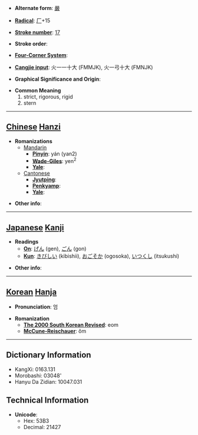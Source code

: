 * '''Alternate form''': [[嚴]]

* '''[[Wiktionary:Chinese radical index| Radical]]''': [[Wiktionary:Chinese radical index 厂|厂]]+15

* '''[[Wiktionary:Chinese total strokes index|Stroke number]]''': [[Wiktionary:Chinese total strokes index 17|17]]

* '''Stroke order''': 

* '''[[Wiktionary:Chinese four corner index|Four-Corner System]]''': 

* '''[[Wiktionary:Chinese Cangjie index|Cangjie input]]''': 火一一十大 (FMMJK), 火一弓十大 (FMNJK)

* '''Graphical Significance and Origin''': 

* '''Common Meaning'''
*#strict, rigorous, rigid
*# stern


----

== [[Chinese]] [[Hanzi]] ==

* '''Romanizations'''
** [[Mandarin]]
*** '''[[Pinyin]]''': yán (yan2)
*** '''[[Wade-Giles]]''': yen<sup>2</sup>
*** '''[[Yale]]''': 
**[[Cantonese]]
***'''[[Jyutping]]''':
***'''[[Penkyamp]]''': 
***'''[[Yale]]''': 

* '''Other info''': 

----

== [[Japanese]] [[Kanji]] ==

* '''Readings'''
** '''[[On]]''': [[げん]] (gen), [[ごん]] (gon)
** '''[[Kun]]''': [[きびしい]] (kibishii), [[おごそか]] (ogosoka), [[いつくし]] (itsukushi)

* '''Other info''':  

----

== [[Korean]] [[Hanja]] ==

* '''Pronunciation''': 엄

* '''Romanization'''
** '''[[The 2000 South Korean Revised Romanization|The 2000 South Korean Revised]]''': eom
** '''[[McCune-Reischauer]]''': ŏm

----

== Dictionary Information ==

* KangXi: 0163.131
* Morobashi: 03048'
* Hanyu Da Zidian: 10047.031

== Technical Information ==

* '''Unicode''':
** Hex: 53B3
** Decimal: 21427